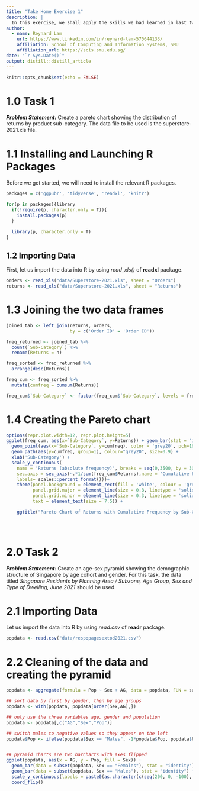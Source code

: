 ```yaml
---
title: "Take Home Exercise 1"
description: |
  In this exercise, we shall apply the skills we had learned in last two lessons to create data visualisation by using ggplot2.
author:
  - name: Reynard Lam 
    url: https://www.linkedin.com/in/reynard-lam-570644133/
    affiliation: School of Computing and Information Systems, SMU
    affiliation_url: https://scis.smu.edu.sg/
date: "`r Sys.Date()`"
output: distill::distill_article
---
```


```r
knitr::opts_chunk$set(echo = FALSE)
```

# 1.0 Task 1

***Problem Statement: *** Create a pareto chart showing the distribution of returns by product sub-category. The data file to be used is the superstore-2021.xls file.


# 1.1 Installing and Launching R Packages

Before we get started, we will need to install the relevant R packages. 


```r
packages = c('ggpubr', 'tidyverse', 'readxl', 'knitr')

for(p in packages){library
  if(!require(p, character.only = T)){
    install.packages(p)
  }

  library(p, character.only = T)
}
```

## 1.2 Importing Data

First, let us import the data into R by using *read_xls()*  of **readxl** package.  

```r
orders <- read_xls("data/Superstore-2021.xls", sheet = "Orders")
returns <- read_xls("data/Superstore-2021.xls", sheet = "Returns")


```



# 1.3 Joining the two data frames


```r
joined_tab <- left_join(returns, orders,
                        by = c('Order ID' = 'Order ID'))

freq_returned <- joined_tab %>% 
  count(`Sub-Category`) %>%
  rename(Returns = n)

freq_sorted <- freq_returned %>%
  arrange(desc(Returns))

freq_cum <- freq_sorted %>%
  mutate(cumfreq = cumsum(Returns))

freq_cum$`Sub-Category` <- factor(freq_cum$`Sub-Category`, levels = freq_cum$`Sub-Category`)
```


# 1.4 Creating the Pareto chart

```r
options(repr.plot.width=12, repr.plot.height=5)
ggplot(freq_cum, aes(x=`Sub-Category`, y=Returns)) + geom_bar(stat = "identity", aes(y=Returns), fill = 'lightgreen')+
  geom_point(aes(x=`Sub-Category`, y=cumfreq), color = 'grey20', pch=16, size=1) + 
  geom_path(aes(y=cumfreq, group=1), colour="grey20", size=0.9) +
  xlab('Sub-Category') +
  scale_y_continuous(
    name = 'Returns (absolute frequency)', breaks = seq(0,3500, by = 300), minor_breaks=seq(0,3500,100),
    sec.axis = sec_axis(~.*1/sum(freq_cum$Returns),name = 'Cumulative Frequency (%)', breaks = seq(0,1, by=0.1),
    labels= scales::percent_format()))+
    theme(panel.background = element_rect(fill = 'white', colour = 'grey60', size = 0.5, linetype = 'solid'),
          panel.grid.major = element_line(size = 0.8, linetype = 'solid', colour = 'grey85'),
          panel.grid.minor = element_line(size = 0.3, linetype = 'solid', colour = 'grey95'),
          text = element_text(size = 7.5)) +

    ggtitle("Pareto Chart of Returns with Cumulative Frequency by Sub-Category")
                        

   

```


# 2.0 Task 2

***Problem Statement: *** Create an age-sex pyramid showing the demographic structure of Singapore by age cohort and gender. For this task, the data titled *Singapore Residents by Planning Area / Subzone, Age Group, Sex and Type of Dwelling, June 2021* should be used.


# 2.1 Importing Data

Let us import the data into R by using *read.csv*  of **readr** package.  

```r
popdata <- read.csv("data/respopagesextod2021.csv")


```

# 2.2 Cleaning of the data and creating the pyramid


```r

popdata <- aggregate(formula = Pop ~ Sex + AG, data = popdata, FUN = sum)

## sort data by first by gender, then by age groups
popdata <- with(popdata, popdata[order(Sex,AG),])

## only use the three variables age, gender and population 
popdata <- popdata[,c("AG","Sex","Pop")]

## switch males to negative values so they appear on the left
popdata$Pop <- ifelse(popdata$Sex == "Males", -1*popdata$Pop, popdata$Pop)


## pyramid charts are two barcharts with axes flipped
ggplot(popdata, aes(x = AG, y = Pop, fill = Sex)) +
  geom_bar(data = subset(popdata, Sex == "Females"), stat = "identity") +
  geom_bar(data = subset(popdata, Sex == "Males"), stat = "identity") +
  scale_y_continuous(labels = paste0(as.character(c(seq(200, 0, -100), seq(100, 200, 100))), "k")) +
  coord_flip()

```

